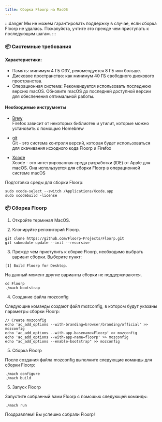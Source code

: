 ```yaml
---
title: Сборка Floorp на MacOS
---
```


:::danger
Мы не можем гарантировать поддержку в случае, если сборка Floorp не удалась. Пожалуйста, учтите это прежде чем приступать к последующим шагам.
:::

### 📦 Системные требования

#### Характеристики:

- Память: минимум 4 ГБ ОЗУ, рекомендуется 8 ГБ или больше.
- Дисковое пространство: как минимум 40 ГБ свободного дискового пространства.
- Операционная система: Рекомендуется использовать последнюю версию macOS. Обновите macOS до последней доступной версии для обеспечения оптимальной работы.

#### Необходимые инструменты

- [Brew](https://brew.sh/) \
Firefox зависит от некоторых библиотек и утилит, которые можно установить с помощью Homebrew

- [git](https://git-scm.com/download/mac) \
Git - это система контроля версий, которая будет использоваться для скачивания исходного кода Floorp и Firefox

- [Xcode](https://apps.apple.com/jp/app/xcode/id497799835?mt=12) \
Xcode - это интегрированная среда разработки (IDE) от Apple для macOS. Она используется для сборки Floorp в операционной системе macOS

Подготовка среды для сборки Floorp:

```shell
sudo xcode-select --switch /Applications/Xcode.app
sudo xcodebuild -license
```

### 📦 Сборка Floorp

1. Откройте терминал MacOS.

2. Клонируйте репозиторий Floorp.

```shell
git clone https://github.com/Floorp-Projects/Floorp.git
git submodule update --init --recursive
   ```

3. Прежде чем приступить к сборке Floorp, необходимо выбрать вариант сборки. Выберите пункт:

`[1] Build Floorp for Desktop.`

На данный момент другие варианты сборки не поддерживаются.

```shell
cd Floorp
./mach bootstrap
   ```

4. Создание файла mozconfig

Следующие команды создают файл mozconfig, в котором будут указаны параметры сборки Floorp:

```shell
// Create mozconfig
echo 'ac_add_options --with-branding=browser/branding/official' >> mozconfig
echo 'ac_add_options --with-app-basename=Floorp' >> mozconfig
echo 'ac_add_options --with-app-name=floorp' >> mozconfig
echo "ac_add_options --enable-bootstrap" >> mozconfig
   ```

5. Сборка Floorp

После создания файла mozconfig выполните следующие команды для сборки Floorp:

```shell
./mach configure
./mach build
   ```

5. Запуск Floorp

Запустите собранный вами Floorp с помощью следующей команды:

```shell
./mach run
   ```

Поздравляем! Вы успешно собрали Floorp!
